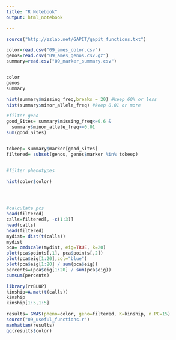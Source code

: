 ```yaml
---
title: "R Notebook"
output: html_notebook

---
```


```r
source("http://zzlab.net/GAPIT/gapit_functions.txt")
```

```r
color=read.csv("09_ames_color.csv")
genos=read.csv("09_ames_genos.csv.gz")
summary=read.csv("09_marker_summary.csv")


color
genos
summary
```


```r
hist(summary$missing_freq,breaks = 20) #keep 60% or less
hist(summary$minor_allele_freq) #keep 0.01 or more

#filter geno
good_Sites= summary$missing_freq<=0.6 &
  summary$minor_allele_freq>=0.01
sum(good_Sites)


tokeep= summary$marker[good_Sites]
filtered= subset(genos, genos$marker %in% tokeep)


#filter phenotypes

hist(color$color)


          
```


```r

#calculate pcs
head(filtered)
calls=filtered[, -c(1:3)]
head(calls)
head(filtered)
mydist= dist(t(calls))
mydist
pca= cmdscale(mydist, eig=TRUE, k=20)
plot(pca$points[,1], pca$points[,2])
plot(pca$eig[1:20],col="blue")
plot(pca$eig[1:20] / sum(pca$eig))
percents=(pca$eig[1:20] / sum(pca$eig))
cumsum(percents)
```


```r
library(rrBLUP)
kinship=A.mat(t(calls))
kinship
kinship[1:5,1:5]

results= GWAS(pheno=color, geno=filtered, K=kinship, n.PC=15)
source("09_useful_functions.r")
manhattan(results)
qq(results$color)
```

